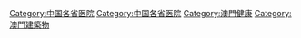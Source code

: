 [[Category:中国各省医院|Category:中国各省医院]]
[[Category:中国各省医院|Category:中国各省医院]]
[[Category:澳門健康|Category:澳門健康]]
[[Category:澳門建築物|Category:澳門建築物]]